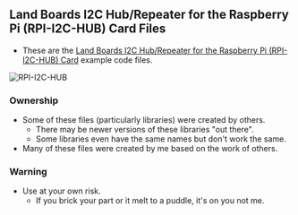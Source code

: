 == Land Boards I2C Hub/Repeater for the Raspberry Pi (RPI-I2C-HUB) Card Files ==

* These are the [http://land-boards.com/blwiki/index.php?title=RPI-I2C-HUB Land Boards I2C Hub/Repeater for the Raspberry Pi (RPI-I2C-HUB) Card] example code files.

<img src="http://land-boards.com/blwiki/images/d/d0/I2C-RPT-01_5881-CCA-640px.jpg" alt="RPI-I2C-HUB" title="RPI-I2C-HUB" />

=== Ownership ===

* Some of these files (particularly libraries) were created by others.
** There may be newer versions of these libraries "out there".
** Some libraries even have the same names but don't work the same.
* Many of these files were created by me based on the work of others.

=== Warning ===

* Use at your own risk.
** If you brick your part or it melt to a puddle, it's on you not me.

